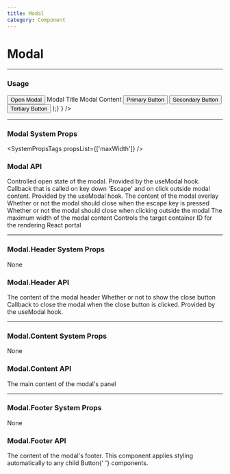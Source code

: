 ```yaml
---
title: Modal
category: Component
---
```



# Modal

---

### Usage

<LiveCode>
  <LiveCode.Content
    title="Example Modal"
    code={`
    function Component() {
      const { getActivatorProps, getModalProps } = useModal();
      return (
        <>
          <Button {...getActivatorProps()}>
            Open Modal
          </Button>
          <Modal {...getModalProps()}>
            <Modal.Header showCloseButton>Modal Title</Modal.Header>
            <Modal.Content>Modal Content</Modal.Content>
            <Modal.Footer>
              <Button>Primary Button</Button>
              <Button>Secondary Button</Button>
              <Button>Tertiary Button</Button>
            </Modal.Footer>
          </Modal>
        </>
      );}`}
/>

</LiveCode>

---

### Modal System Props

<SystemPropsTags propsList={['maxWidth']} />

### Modal API

<Prop name="open" type="bool" required>
  Controlled open state of the modal. Provided by the useModal hook.
</Prop>
<Prop name="onClose" type="function">
  Callback that is called on key down 'Escape' and on click outside modal
  content. Provided by the useModal hook.
</Prop>
<Prop name="children" type="node">
  The content of the modal overlay
</Prop>
<Prop name="closeOnEscape" type="bool" defaultProps="true">
  Whether or not the modal should close when the escape key is pressed
</Prop>
<Prop name="closeOnOutsideClick" type="bool" defaultProps="true">
  Whether or not the modal should close when clicking outside the modal
</Prop>
<Prop name="maxWidth" type="number" defaultValue="1200">
  The maximum width of the modal content
</Prop>
<Prop name="portalId" type="string">
  Controls the target container ID for the rendering React portal
</Prop>

---

### Modal.Header System Props

None

### Modal.Header API

<Prop name="children" type="node">
  The content of the modal header
</Prop>
<Prop name="showCloseButton" type="bool" defaultProps="true">
  Whether or not to show the close button
</Prop>
<Prop name="onClose" type="function">
  Callback to close the modal when the close button is clicked. Provided by the
  useModal hook.
</Prop>

---

### Modal.Content System Props

None

### Modal.Content API

<Prop name="children" type="node">
  The main content of the modal's panel
</Prop>

---

### Modal.Footer System Props

None

### Modal.Footer API

<Prop name="children" type="node">
  The content of the modal's footer. This component applies styling
  automatically to any child <Link to="/components/button">Button</Link>{' '}
  components.
</Prop>
